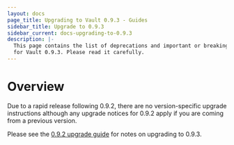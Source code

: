 ```yaml
---
layout: docs
page_title: Upgrading to Vault 0.9.3 - Guides
sidebar_title: Upgrade to 0.9.3
sidebar_current: docs-upgrading-to-0.9.3
description: |-
  This page contains the list of deprecations and important or breaking changes
  for Vault 0.9.3. Please read it carefully.
---
```


# Overview

Due to a rapid release following 0.9.2, there are no version-specific upgrade
instructions although any upgrade notices for 0.9.2 apply if you are coming
from a previous version.

Please see the [0.9.2 upgrade guide](/guides/upgrading/upgrade-to-0.9.2.html) for notes on upgrading to 0.9.3.
